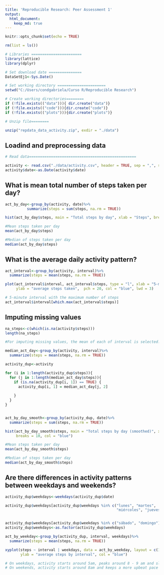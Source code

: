 ---
title: 'Reproducible Research: Peer Assessment 1'
output: 
  html_document:
    keep_md: true
---

```{r setup, include=FALSE}
knitr::opts_chunk$set(echo = TRUE)
```


```{r, echo=FALSE}

rm(list = ls())

# Libraries =======================
library(lattice)
library(dplyr)

# Set download date ===============
DataSetEj1<-Sys.Date()

# Set working directory ======================
setwd("C:/Users/condgabriela/Curso R/Reproducible Research")

# Create working directories========
if (!file.exists(("data"))){ dir.create("data")}
if (!file.exists(("code"))){dir.create("code")}
if (!file.exists(("plots"))){dir.create("plots")}

# Unzip file========

unzip("repdata_data_activity.zip", exdir = "./data")


```


## Loadind and preprocessing data
```{r}


# Read data=================================================

activity <- read.csv("./data/activity.csv", header = TRUE, sep = ",", stringsAsFactors = FALSE)
activity$date<-as.Date(activity$date)

```

## What is mean total number of steps taken per day?
```{r}


act_by_day<-group_by(activity, date)%>%
          summarize(steps = sum(steps, na.rm = TRUE))

```



```{r, echo=FALSE}
hist(act_by_day$steps, main = "Total steps by day", xlab = "Steps", breaks = 10, col = "blue")
```


```{r}

#Mean steps taken per day
mean(act_by_day$steps)

#Median of steps taken per day
median(act_by_day$steps)

```

## What is the average daily activity pattern?

```{r}

act_interval<-group_by(activity, interval)%>%
  summarize(steps = mean(steps, na.rm = TRUE))

```


```{r, echo=FALSE}

plot(act_interval$interval, act_interval$steps, type = "l", xlab = "5-minute interval",
     ylab = "average steps taken",  pch = 20, col = "blue", lwd = 3)
```


```{r}
# 5-minute interval with the maximum number of steps
act_interval$interval[which.max(act_interval$steps)]

```

## Imputing missing values
```{r}
na_steps<-c(which(is.na(activity$steps)))
length(na_steps)

#For imputing missing values, the mean of each of interval is selected.

median_act_day<-group_by(activity, interval)%>% 
  summarize(steps = mean(steps, na.rm = TRUE))

activity_dup<-activity

for (i in 1:length(activity_dup$steps)){
  for (j in 1:length(median_act_day$steps)){
    if (is.na(activity_dup[i, 1]) == TRUE) {
      activity_dup[i, 1] = median_act_day[j, 2]
      
    }
  }
}    


act_by_day_smooth<-group_by(activity_dup, date)%>%
  summarize(steps = sum(steps, na.rm = TRUE))

```

```{r, echo=FALSE}

hist(act_by_day_smooth$steps, main = "Total steps by day (smoothed)", xlab = "Steps", 
     breaks = 10, col = "blue")

```



```{r}

#Mean steps taken per day
mean(act_by_day_smooth$steps)

#Median of steps taken per day
median(act_by_day_smooth$steps)


```

## Are there differences in activity patterns between weekdays and weekends?

```{r}

activity_dup$weekdays<-weekdays(activity_dup$date)

activity_dup$weekdays[activity_dup$weekdays %in% c("lunes", "martes", 
                                                   "miércoles", "jueves", "viernes")]<-"weekday"


activity_dup$weekdays[activity_dup$weekdays %in% c("sábado", "domingo")]<-"weekend"
activity_dup$weekdays<-as.factor(activity_dup$weekdays)

act_by_weekday<-group_by(activity_dup, interval, weekdays)%>%
  summarize(steps = mean(steps, na.rm = TRUE)) 


```


```{r, echo=FALSE}

xyplot(steps ~ interval | weekdays, data = act_by_weekday, layout = c(1,2), type = "l", lwd = 3,
       ylab = "average steps by interval", col = "blue")

```

```{r}

# On weekdays, activity starts around 5am, peaks around 8 - 9 am and slows down form 8pm.
# On weekends, activity starts around 8am and keeps a more upbeat pace than on weekdays. It diminishes past 8pm.

```
